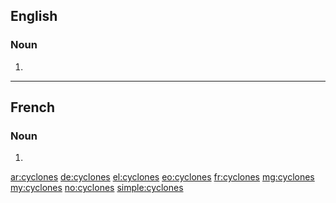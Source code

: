 ==English==

===Noun===
{{head|en}}

# {{plural of|cyclone}}

----

==French==

===Noun===
{{head|fr|g=m-p}} {{p}}

# {{plural of|cyclone|lang=fr}}

[[ar:cyclones]]
[[de:cyclones]]
[[el:cyclones]]
[[eo:cyclones]]
[[fr:cyclones]]
[[mg:cyclones]]
[[my:cyclones]]
[[no:cyclones]]
[[simple:cyclones]]